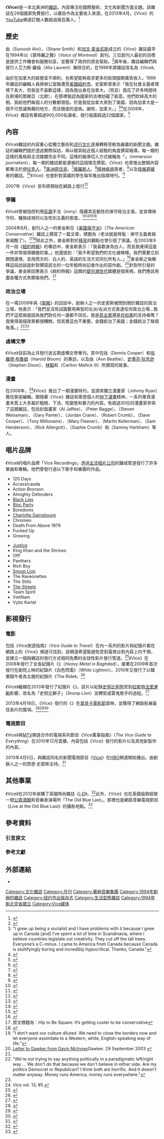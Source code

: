 {{About|一本雜誌|關於同一集團營運的新聞媒體|Vice新聞}}
{{Infobox magazine
| title           = Vice
| logo            = Vice_logo.png
| logo_size       = 140px
| image_file      = Jan2009vice.jpg
| image_size      = <!-- (defaults to user thumbnail size if no size is stated) -->
| image_alt       = 
| image_caption   = 2009年1月的《Vice》雜誌封面
| editor          = Rocco Castoro（總編輯）<br />Andy Capper（全球編輯）
| editor_title    = 編輯
| previous_editor = 
| staff_writer    = 
| photographer    = 
| category        = [[生活型態|生活型態]]
| frequency       = 月刊
| circulation     = 900,000（全世界）<br />
 80,000（英國）<ref>{{cite news|title=From chic to cheek|url=http://www.telegraph.co.uk/culture/music/3653808/From-chic-to-cheek.html|accessdate=2013-04-26|newspaper=The Telegraph|date=2006-07-15|author=Tom Horan|archive-date=2012-11-11|archive-url=https://web.archive.org/web/20121111040315/http://www.telegraph.co.uk/culture/music/3653808/From-chic-to-cheek.html|dead-url=no}}</ref> 
| publisher       = 
| founded         = 
| founder         = [[索魯許·艾維|索魯許·艾維]]<br />[[西恩·史密斯|西恩·史密斯]]<br />[[蓋文·麥金斯|蓋文·麥金斯]]
| firstdate       = {{Start date|1994}}
| company         = 
| country         = 美國
| based           = [[美國|美國]][[紐約州|紐約州]][[紐約市|紐約市]]
| language        = [[英文|英文]]
| website         = {{URL|https://www.vice.com}}
| issn            = 1077-6788
| oclc            = 
}}

《'''Vice'''》是一本北美洲的[[雜誌|雜誌]]，內容專注在國際藝術、文化和新聞方面主題。該雜誌在28個國家免費發行，以廣告作為主要收入來源。在2013年4月，《Vice》的[[YouTube|YouTube]]頻道訂閱人數超過兩百萬人。<ref>{{cite web|title=VICE|url=http://www.youtube.com/user/vice|work=YouTube|publisher=Google|accessdate=2013-04-26|date=2013年4月26日|archive-date=2022-05-18|archive-url=https://web.archive.org/web/20220518115807/https://www.youtube.com/user/vice}}</ref> 

== 歷史 ==
由{{Link-en|索魯許·艾維|Suroosh Alvi}}（Suroosh Alvi）、{{Link-en|西恩·史密斯|Shane Smith}}（Shane Smith）和[[加文·麦金尼斯|加文·麦金尼斯]]成立的《Vice》雜誌最早在1994年以《蒙特羅之聲》（''Voice of Montreal''）創刊。三位創刊人最初的目標是提供工作機會和服務社區，並獲得了政府的資金幫助。<ref name=gua>{{cite news |url=http://www.guardian.co.uk/media/2008/mar/30/pressandpublishing.tvandradioarts?gusrc=rss&feed=media |title=The Vice Squad |accessdate=2009-01-30 |publisher=The Guardian |date=2008-03-30 |location=London |first=Carl |last=Wilkinson |archive-date=2009-02-10 |archive-url=https://web.archive.org/web/20090210200146/http://www.guardian.co.uk/media/2008/mar/30/pressandpublishing.tvandradioarts?gusrc=rss&feed=media }}</ref>兩年後，雜誌編輯們與發行人艾力斯·羅倫（Alix Laurent）解除合約，在1996年將雜誌改名為《Vice》。

由於在加拿大的經營並不順利，也希望能夠尋求更多的街頭服飾廣告收入，1999年雜誌的編輯人員將辦公室搬遷至[[美國|美國]][[紐約市|紐約市]]。史密斯曾表示「我在社會主義者環境下長大，但我並不喜歡這樣，因為我出身在加拿大，（而且）我花了許多時間待在斯堪的那維亞（北歐），在那裡我認為國家的法律妨礙了創意。他們砍掉高大的樹。我給他們每個人的分數都很低。於是我從加拿大來到了美國，因為加拿大是一個不可思議無趣的地方，而且極度的虛偽。謝啦，加拿大。」<ref group="註">"<nowiki>I grew up being a socialist and I have problems with it because I grew up in Canada [and] I‘ve spent a lot of time in Scandinavia, where I believe countries legislate out creativity. They cut off the tall trees. Everyone’s a C-minus. I came to America from Canada because Canada is stultifyingly boring and incredibly hypocritical. Thanks, Canada.</nowiki>"</ref><ref>{{cite web|title=Vice's Shane Smith on What's Wrong With Canada, Facebook and Occupy Wall Street|url=http://www.forbes.com/sites/jeffbercovici/2012/01/03/vices-shane-smith-on-whats-wrong-with-canada-facebook-and-occupy-wall-street/|work=Forbes|publisher=Forbes.com LLC|accessdate=2013-04-26|author=Jeff Bercovici|date=2012年1月3日|archive-date=2022-02-28|archive-url=https://web.archive.org/web/20220228042108/https://www.forbes.com/sites/jeffbercovici/2012/01/03/vices-shane-smith-on-whats-wrong-with-canada-facebook-and-occupy-wall-street/}}</ref>在2008年，《Vice》雜誌有著超過900,000名讀者，發行版圖超過22個國家。<ref>{{cite news|title=The Vice Squad: How 'Vice' magazine became the new teen bible|url=http://www.independent.co.uk/news/media/the-vice-squad-how-vice-magazine-became-the-new-teen-bible-876351.html|accessdate=2013-04-26|newspaper=The Independent|date=26 July 2008|author=Charlotte Philby|archive-date=2022-03-11|archive-url=https://web.archive.org/web/20220311054041/https://www.independent.co.uk/news/media/the-vice-squad-how-vice-magazine-became-the-new-teen-bible-876351.html}}</ref>

== 內容 ==
《Vice》雜誌的內容重心從獨立藝術和[[流行文化|流行文化]]逐漸轉移至較為嚴肅的新聞主題。雜誌的編輯們擅於透過實際採訪，再以極其貼近個人經驗的角度撰寫報導。每一期的這樣的風格與主流媒體完全不同。這樣的報導切入方式被稱為「{{Link-en|浸入式新聞學|immersion journalism}}」（immersion journalism），每一期的雜誌都是遵循的這個理念撰寫。《Vice》也曾推出整期內容都專注於[[伊拉克人|伊拉克人]]、<ref>{{cite web |url=http://www.viceland.com/int/v14n3/htdocs/ |title=The Iraq Issue |accessdate=2009-01-28 |publisher=Vice |date= |deadurl=yes |archiveurl=https://web.archive.org/web/20110523234349/http://www.viceland.com/int/v14n3/htdocs/ |archivedate=2011-05-23 }}</ref>[[美洲原住民|美洲原住民]]、<ref>{{cite web |url=http://www.viceland.com/int/v13n1/htdocs/ |title=The Native Issue |accessdate=2009-01-28 |publisher=Vice |date= |deadurl=yes |archiveurl=https://web.archive.org/web/20080725082420/http://www.viceland.com/int/v13n1/htdocs/ |archivedate=2008-07-25 }}</ref>[[俄羅斯人|俄羅斯人]]、<ref>{{cite web |url=http://www.viceland.com/int/v13n4/htdocs/ |title=The Russia Issue |accessdate=2009-01-28 |publisher=Vice |date= |deadurl=yes |archiveurl=https://web.archive.org/web/20090107154849/http://www.viceland.com/int/v13n4/htdocs/ |archivedate=2009-01-07 }}</ref>[[精神病|精神疾病]]患者，<ref>{{cite web |url=http://www.viceland.com/int/v12n2/htdocs/ |title=The Mentally Ill Issue |accessdate=2009-01-28 |publisher=Vice |date= |deadurl=yes |archiveurl=https://web.archive.org/web/20110523234458/http://www.viceland.com/int/v12n2/htdocs/ |archivedate=2011-05-23 }}</ref>以及[[發展遲緩|發展遲緩]]者的雜誌。<ref>{{cite web |url=http://www.viceland.com/int/v9n11/htdocs/ |title=The Special Issue |accessdate=2009-01-28 |publisher=Vice |date= |deadurl=yes |archiveurl=https://web.archive.org/web/20081121183544/http://www.viceland.com/int/v9n11/htdocs/ |archivedate=2008-11-21 }}</ref>《Vice》也會針對英國的學生每年推出指南特刊。<ref>{{cite web |url=http://www.viceland.com/issues_uk/guide_student/htdocs/ |title=Student Guide |accessdate=2009-03-10 |publisher=Vice |date= |deadurl=yes |archiveurl=https://web.archive.org/web/20081006215440/http://www.viceland.com/issues_uk/guide_student/htdocs/ |archivedate=2008-10-06 }}</ref>

2007年《Vice》宣布將開始在網路上發行<ref>{{cite web |url=http://vice.typepad.com/vice_magazine/2007/04/dear_vice_reade.html |title=Dear Vice Readers! |accessdate=2008-07-01 |publisher=Vice |date=2007-04-11 |deadurl=yes |archiveurl=https://web.archive.org/web/20080823180024/http://vice.typepad.com/vice_magazine/2007/04/dear_vice_reade.html |archivedate=2008-08-23 |df= }}</ref>

=== 爭議 ===
《Vice》曾被指控利用[[反諷|反諷]]手法（irony）隱藏其反動性的保守政治主張，並宣傳保守的、種族歧視的以及性別主義的態度。<ref>{{cite web |url=http://www.asfarasicantell.com/2005/01/ |title=存档副本 |accessdate=2013-06-04 |deadurl=yes |archiveurl=https://web.archive.org/web/20110707172944/http://www.asfarasicantell.com/2005/01/ |archivedate=2011-07-07 }}</ref><ref>{{cite web|title=The New Cool|url=http://www.newsweek.com/id/59876|work=The Daily Beast (from Newsweek)|publisher=The Newsweek/Daily Beast Company LLC|accessdate=2013-04-26|date=2003年9月24日|archive-date=2009-10-03|archive-url=https://web.archive.org/web/20091003222435/http://www.newsweek.com/id/59876}}</ref><ref>{{cite news|title=The Edge of Hip: Vice, the Brand|url=http://query.nytimes.com/gst/fullpage.html?res=9404E5D8123DF93BA1575AC0A9659C8B63&sec=&spon=&pagewanted=1|accessdate=2013-04-26|newspaper=The New York Times|date=2003-09-28|author=VANESSA GRIGORIADIS|archive-date=2009-02-11|archive-url=https://web.archive.org/web/20090211114551/http://query.nytimes.com/gst/fullpage.html?res=9404E5D8123DF93BA1575AC0A9659C8B63&sec=&spon=&pagewanted=1}}</ref><ref>{{cite web|title=From Hardcore Punk to Fashion Mainstream Mesh Caps, Vice Magazine and the Trouble with Irony|url=http://www.counterpunch.org/bailey07022005.html|work=CounterPunch|publisher=CounterPunch|accessdate=2013-04-26|author=Brendan Bailey|date=2005年7月2日<!--–2005年7月4日-->|deadurl=yes|archiveurl=https://web.archive.org/web/20110604040454/http://www.counterpunch.org/bailey07022005.html|archivedate=2011年6月4日}}{{失效鏈接}}</ref> 

2004年8月，創刊人之一的麥金斯在《[[美國保守派|美國保守派]]》（''The American Conservative''）雜誌上撰寫了一篇文章，標題為〈老派就是時髦：保守主義者越來越酷了〉。<ref group="註">原文標題為：<nowiki>Hip to Be Square: It’s getting cooler to be conservative</nowiki></ref><ref>{{cite web|last=McInnes|first=Gavin|title=Hip to Be Square: It’s getting cooler to be conservative.|url=http://pastehtml.com/view/c68p9j892.html|publisher=The American Conservative|accessdate=2012-07-27|archive-date=2022-02-28|archive-url=https://web.archive.org/web/20220228042221/https://pastehtml.com/view/c68p9j892.html}}</ref>除此之外，麥金斯對於[[移民|移民]]的觀點也曾引發了爭議。在2003年9月一段《[[紐約時報|紐約時報]]》的專訪中，麥金斯表示：「我喜歡身為白人，而且我覺得這是一件非常值得驕傲的事。」他還提到：「我不希望我們的文化被稀釋。我們需要立刻關閉邊境，並用西方的、白人的、英語的生活方式同化所有人。」<ref group="註">"<nowiki>I don't want our culture diluted. We need to close the borders now and let everyone assimilate to a Western, white, English-speaking way of life.</nowiki>"</ref>麥金斯之後解釋這段訪談是針對撰寫該文的一位年輕時尚記者作出的惡作劇。<ref name=gaw>[http://gawker.com/news/diary/letter-to-gawker-from-gavin-mcinnes-13468.php Letter to Gawker from Gavin McInnes]Gawker. 29 September 2003 {{Wayback|url=http://gawker.com/news/diary/letter-to-gawker-from-gavin-mcinnes-13468.php |date=20090917103358 }}</ref>針對所引發的爭議，麥金斯回應表示《紐約時報》這類的[[嬰兒潮世代|嬰兒潮世代]]媒體是個笑柄，我們應該用盡各種方式來揶揄他們。<ref name=gaw/>

=== 政治立場 ===
在一場2008年與《[[衛報|衛報]]》的訪談中，創辦人之一的史密斯被問到關於雜誌的政治立場，他表示：「我們並沒有試圖要用典型的左派/右派方式表達任何政治立場...我們不這麼做是因為我們對任何一邊都不信任。我是[[民主党_(美国)|民主黨]]還是[[共和黨_(美國)|共和黨]]的支持者嗎？我覺得兩個政黨都很糟糕。但其實這也不重要。金錢統治了美國；金錢統治了每個角落。」<ref group="註">"<nowiki>We're not trying to say anything politically in a paradigmatic left/right way ... We don't do that because we don't believe in either side. Are my politics Democrat or Republican? I think both are horrific. And it doesn't matter anyway. Money runs America; money runs everywhere.</nowiki>"</ref><ref name=gua/>

=== 虛構文學 ===
《Vice》目前為止共發行過五期虛構文學專刊。其中包括{{Link-en|丹尼斯‧庫伯|Dennis Cooper}}（Dennis Cooper）和[[哈羅德·布魯姆|哈羅德·布魯姆]]（Harold Bloom）的專訪，以及由{{Link-en|安·比蒂|Ann Beattie}}（Ann Beattie）、[[史蒂芬·狄克逊|史蒂芬·狄克逊]]（Stephen Dixon）、[[林韜|林韜]]和{{Link-en|卡爾頓·麥利克三世|Carlton Mellick III}}（Carlton Mellick III）所撰寫的故事。

=== 漫畫 ===
在2006年，<ref>''Vice'' vol. 13, #5.</ref>《Vice》推出了一期漫畫特刊，並請來獨立漫畫家{{Link-en|強尼·萊恩|Johnny Ryan}}（Johnny Ryan）擔任客座編輯。跟隨著《Vice》雜誌和萊恩個人的[[地下漫画|地下漫畫]]精神，一系列單頁漫畫本質上大多屬於粗糙、下流、性變態和暴力的內容。有超過30位的漫畫家參與了這期雜誌，包括封面畫家{{Link-en|艾爾·傑菲|Al Jaffee}}（Al Jaffee）、{{Link-en|彼得·貝格|Peter Bagge}}（Peter Bagge）、{{Link-en|史蒂芬·衛斯曼|Steven Weissman}}（Steven Weissman）、{{Link-en|蓋瑞·潘特|Gary Panter}}（Gary Panter）、{{Link-en|喬丹·克瑞恩|Jordan Crane}}（Jordan Crane）、{{Link-en|羅伯‧克隆|Robert Crumb}}（Robert Crumb）、{{Link-en|大衛·庫柏|Dave Cooper}}（Dave Cooper）、{{Link-en|東尼·米連奈爾|Tony Millionaire}}（Tony Millionaire）、{{Link-en|瑪麗·弗麗娜|Mary Fleener}}（Mary Fleener）、{{Link-en|馬汀·凱勒曼|Martin Kellerman}}（Martin Kellerman）、{{Link-en|山姆·亨德森|Sam Henderson}}（Sam Henderson）、{{Link-en|瑞克·艾特高|Rick Altergott}}（Rick Altergott）、{{Link-en|蘇菲·克隆|Sophie Crumb}}（Sophie Crumb）和{{Link-en|山米·哈克漢|Sammy Harkham}}（Sammy Harkham）等人。

== 唱片品牌 ==
《Vice》的唱片品牌「Vice Recordings」透過[[唱片公司#.E4.B8.96.E7.95.8C.E4.B8.8A.E4.B8.BB.E8.A6.81.E5.94.B1.E7.89.87.E5.85.AC.E5.8F.B8|主流唱片公司]]的鋪或管道發行了許多單曲和專輯。他們曾發行過以下歌手和樂團的作品。

{{col-begin}}
{{col-2}}
* 120 Days
* Acrassicauda
* Action Bronson
* Almighty Defenders
* [[Black_Lips|Black Lips]]
* [[街趴樂團|Bloc Party]]
* Boredoms
* [[夏洛特·甘斯柏格|Charlotte Gainsbourg]]
* Chromeo
* Death From Above 1979
* Fucked Up
* Growing
{{col-2}}
* [[正義_(樂團)|Justice]]
* King Khan and the Shrines
* Off!
* Panthers
* Rich Boy
* [[史努比狗狗|Snoop Lion]]
* The Raveonettes
* The Stills
* [[街頭小子|The Streets]]
* Team Spirit
* VietNam
* Vybz Kartel
{{col-end}}

== 影視發行 ==
=== 電影 ===
包括《Vice旅遊指南》（''Vice Guide to Travel''）在內一系列的影片和紀錄片都在網路上的《Vice》頻道可找到，該頻道希望能避免受到電視台對內容上的干預，並建立一個與雜誌的發行方式相同免費的全球性影片發行管道。<ref>{{cite web |url=http://www.atomicbooks.com/products/-/9085.html |title=Vice Dos & Don'ts: 10 Years of Vice Magazine's Street Fashion Critiques summary |accessdate=2008-07-01 |work=Atomic Books |archiveurl=https://web.archive.org/web/20080523195326/http://www.atomicbooks.com/products/-/9085.html |archivedate=2008-05-23 |deadurl=yes }}</ref>《Vice》在2008年發行了全長紀錄片《{{Link-en|巴格達重金屬|Heavy Metal in Baghdad}}》（''Heavy Metal in Baghdad''），接著在2009年首次發行在劇院上映的紀錄片《白色閃電》（''White Lightnin''）。2010年又發行了以職業騎牛者為主題的紀錄片《The Ride》。<ref>{{cite web|url=http://www.slashfilm.com/2009/10/16/interview-vices-jesse-pearson-on-where-the-wild-things-are-spike-jonze-and-the-future-of-vice-films-vbstv|title=Interview: VICE’s Jesse Pearson on Where the Wild Things Are, Spike Jonze, and the Future of VICE Films & VBS.TV|publisher=/Film|accessdate=2013-06-04|archive-date=2012-09-17|archive-url=https://archive.is/20120917131503/http://www.slashfilm.com/2009/10/16/interview-vices-jesse-pearson-on-where-the-wild-things-are-spike-jonze-and-the-future-of-vice-films-vbstv|dead-url=yes}}</ref>

《Vice》繼續在2013年發行了紀錄片《{{Link-en|Reincarnated|Reincarnated}}》，該片以紀錄[[史努比狗狗|史努比狗狗]]受到[[拉斯特法里運動|拉斯特法里運動]]影響，改名為「史努比獅子」（Snoop Lion）並轉型成雷鬼歌手的過程。<ref>{{cite news|title=The rebirth of Snoop Dogg|url=http://www.independent.co.uk/arts-entertainment/music/features/the-rebirth-of-snoop-dogg-8542846.html]|accessdate=2013-04-26|newspaper=The Independent|date=2013-03-21|author=Ellen E. Jones}}</ref>

2013年4月18日，《Vice》發行的《{{Link-en|Lil Bub & Friendz|Lil Bub & Friendz}}》在[[翠貝卡電影節|翠貝卡電影節]]首映，並獲得了網路影展最佳長片的獎項。<ref name="friendz">{{cite web |url=http://www.huffingtonpost.com/2013/03/18/lil-bub-and-friendz-trailer-video_n_2900853.html?ncid=edlinkusaolp00000003 |title='Lil Bub & Friendz' Trailer: From Meme To The Movies (VIDEO) |publisher=Huffingtonpost.com |date=2013-03-18 |accessdate=2013-04-08 |archive-date=2015-07-03 |archive-url=https://web.archive.org/web/20150703012313/http://www.huffingtonpost.com/2013/03/18/lil-bub-and-friendz-trailer-video_n_2900853.html?ncid=edlinkusaolp00000003 |dead-url=no }}</ref><ref name="tribecafilm">{{cite web |url=http://www.tribecafilm.com/filmguide/5132382f1c7d76a6bb0001f8-lil-bub-friendz |title=Lil Bub & Friendz | 2013 Tribeca Film Festival |publisher=Tribecafilm.com |date= |accessdate=2013-04-25 |deadurl=yes |archiveurl=https://web.archive.org/web/20130426104133/http://www.tribecafilm.com/filmguide/5132382f1c7d76a6bb0001f8-lil-bub-friendz |archivedate=2013-04-26 }}</ref><ref name="tff-winners">{{cite web |author=The Editors |url=http://tribecafilm.com/festival/features/tff-2013-award-winners |title=Here Are Your TFF 2013 Award Winners | Tribeca |publisher=Tribecafilm.com |date=2013-04-25 |accessdate=2013-04-29 |archive-date=2013-04-30 |archive-url=https://web.archive.org/web/20130430044957/http://tribecafilm.com/festival/features/tff-2013-award-winners |dead-url=no }}</ref>

=== 電視節目 ===
《Vice》與[[MTV|MTV]]頻道合作的電視系列節目《Vice萬事指南》（''The Vice Guide to Everything''）在2010年12月首播，內容包括《Vice》發行的影片以及其他新製作的內容。

2013年4月5日，與雜誌同名的新聞電視節目《[[Vice_(電視節目)|Vice]]》在[[HBO|HBO]]頻道開始播出，由創辦人之一的西恩·史密斯主持。<ref>{{cite web|title="Vice," News Series Featuring Startling, Groundbreaking Stories from Around the World, Debuts April 5, Exclusively on HBO|url=http://www.thefutoncritic.com/news/2013/03/14/vice-news-series-featuring-startling-groundbreaking-stories-from-around-the-world-debuts-april-5-exclusively-on-hbo-722114/20130314hbo01/|publisher=The Futon Critic|date=2013-03-14}}</ref>

== 其他事業 ==
《Vice》在2012年收購了英國時尚雜誌《[[i-D|i-D]]》。<ref>{{cite news|title=Consumer Vice aims high following acquisition of UK style magazine i-D|url=http://www.pressgazette.co.uk/vice-aims-high-following-acquisition-uk-style-magazine-i-d|accessdate=2013-04-26|newspaper=PressGazette|date=2012-12-19|author=William Turvill|archive-date=2013-02-17|archive-url=https://web.archive.org/web/20130217105118/http://www.pressgazette.co.uk/vice-aims-high-following-acquisition-uk-style-magazine-i-d|dead-url=no}}</ref>此外，《Vice》也在英國倫敦經營一間[[公眾酒館|公眾酒館]]和音樂表演場所「The Old Blue Last」，那裡也是網路音樂電視節目《Live at the Old Blue Last》的攝影地點。<ref>{{cite news|title=Television for trendsetters|url=http://www.guardian.co.uk/media/2007/oct/22/mondaymediasection3|accessdate=2013-04-26|newspaper=The Guardian|date=2007-10-22|author=Meg Carter|archive-date=2012-10-20|archive-url=https://web.archive.org/web/20121020055422/http://www.guardian.co.uk/media/2007/oct/22/mondaymediasection3}}</ref>

== 參考資料 ==
=== 引言原文 ===
{{reflist|group="註"}}

=== 參考文獻 ===
{{reflist|2}}

== 外部連結 ==
* {{Official|https://www.vice.com}}

{{模板:Vice媒体}}

{{DEFAULTSORT:Vice}}
[[Category:文化雜誌|Category:文化雜誌]]
[[Category:月刊|Category:月刊]]
[[Category:華納音樂集團|Category:華納音樂集團]]
[[Category:1994年創辦的雜誌|Category:1994年創辦的雜誌]]
[[Category:纽约市出版杂志|Category:纽约市出版杂志]]
[[Category:生活型態雜誌|Category:生活型態雜誌]]
[[Category:1994年魁北克省建立|Category:1994年魁北克省建立]]
[[Category:Vice媒体|Category:Vice媒体]]